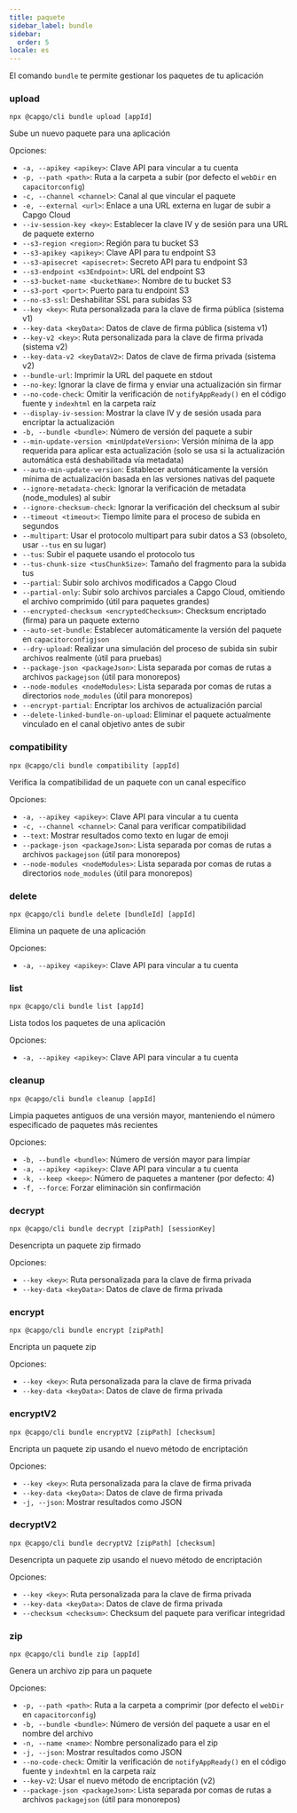 ```yaml
---
title: paquete
sidebar_label: bundle
sidebar:
  order: 5
locale: es
---
```


El comando `bundle` te permite gestionar los paquetes de tu aplicación

### upload

`npx @capgo/cli bundle upload [appId]`

Sube un nuevo paquete para una aplicación

Opciones:

- `-a, --apikey <apikey>`: Clave API para vincular a tu cuenta
- `-p, --path <path>`: Ruta a la carpeta a subir (por defecto el `webDir` en `capacitorconfig`)
- `-c, --channel <channel>`: Canal al que vincular el paquete
- `-e, --external <url>`: Enlace a una URL externa en lugar de subir a Capgo Cloud
- `--iv-session-key <key>`: Establecer la clave IV y de sesión para una URL de paquete externo
- `--s3-region <region>`: Región para tu bucket S3
- `--s3-apikey <apikey>`: Clave API para tu endpoint S3
- `--s3-apisecret <apisecret>`: Secreto API para tu endpoint S3
- `--s3-endpoint <s3Endpoint>`: URL del endpoint S3
- `--s3-bucket-name <bucketName>`: Nombre de tu bucket S3
- `--s3-port <port>`: Puerto para tu endpoint S3
- `--no-s3-ssl`: Deshabilitar SSL para subidas S3
- `--key <key>`: Ruta personalizada para la clave de firma pública (sistema v1)
- `--key-data <keyData>`: Datos de clave de firma pública (sistema v1)
- `--key-v2 <key>`: Ruta personalizada para la clave de firma privada (sistema v2)
- `--key-data-v2 <keyDataV2>`: Datos de clave de firma privada (sistema v2)
- `--bundle-url`: Imprimir la URL del paquete en stdout
- `--no-key`: Ignorar la clave de firma y enviar una actualización sin firmar
- `--no-code-check`: Omitir la verificación de `notifyAppReady()` en el código fuente y `indexhtml` en la carpeta raíz
- `--display-iv-session`: Mostrar la clave IV y de sesión usada para encriptar la actualización
- `-b, --bundle <bundle>`: Número de versión del paquete a subir
- `--min-update-version <minUpdateVersion>`: Versión mínima de la app requerida para aplicar esta actualización (solo se usa si la actualización automática está deshabilitada vía metadata)
- `--auto-min-update-version`: Establecer automáticamente la versión mínima de actualización basada en las versiones nativas del paquete
- `--ignore-metadata-check`: Ignorar la verificación de metadata (node_modules) al subir
- `--ignore-checksum-check`: Ignorar la verificación del checksum al subir
- `--timeout <timeout>`: Tiempo límite para el proceso de subida en segundos
- `--multipart`: Usar el protocolo multipart para subir datos a S3 (obsoleto, usar `--tus` en su lugar)
- `--tus`: Subir el paquete usando el protocolo tus
- `--tus-chunk-size <tusChunkSize>`: Tamaño del fragmento para la subida tus
- `--partial`: Subir solo archivos modificados a Capgo Cloud
- `--partial-only`: Subir solo archivos parciales a Capgo Cloud, omitiendo el archivo comprimido (útil para paquetes grandes)
- `--encrypted-checksum <encryptedChecksum>`: Checksum encriptado (firma) para un paquete externo
- `--auto-set-bundle`: Establecer automáticamente la versión del paquete en `capacitorconfigjson`
- `--dry-upload`: Realizar una simulación del proceso de subida sin subir archivos realmente (útil para pruebas)
- `--package-json <packageJson>`: Lista separada por comas de rutas a archivos `packagejson` (útil para monorepos)
- `--node-modules <nodeModules>`: Lista separada por comas de rutas a directorios `node_modules` (útil para monorepos)
- `--encrypt-partial`: Encriptar los archivos de actualización parcial
- `--delete-linked-bundle-on-upload`: Eliminar el paquete actualmente vinculado en el canal objetivo antes de subir

### compatibility

`npx @capgo/cli bundle compatibility [appId]`

Verifica la compatibilidad de un paquete con un canal específico

Opciones:

- `-a, --apikey <apikey>`: Clave API para vincular a tu cuenta
- `-c, --channel <channel>`: Canal para verificar compatibilidad
- `--text`: Mostrar resultados como texto en lugar de emoji
- `--package-json <packageJson>`: Lista separada por comas de rutas a archivos `packagejson` (útil para monorepos)
- `--node-modules <nodeModules>`: Lista separada por comas de rutas a directorios `node_modules` (útil para monorepos)

### delete

`npx @capgo/cli bundle delete [bundleId] [appId]`

Elimina un paquete de una aplicación

Opciones:

- `-a, --apikey <apikey>`: Clave API para vincular a tu cuenta

### list

`npx @capgo/cli bundle list [appId]`

Lista todos los paquetes de una aplicación

Opciones:

- `-a, --apikey <apikey>`: Clave API para vincular a tu cuenta

### cleanup

`npx @capgo/cli bundle cleanup [appId]`

Limpia paquetes antiguos de una versión mayor, manteniendo el número especificado de paquetes más recientes

Opciones:

- `-b, --bundle <bundle>`: Número de versión mayor para limpiar
- `-a, --apikey <apikey>`: Clave API para vincular a tu cuenta
- `-k, --keep <keep>`: Número de paquetes a mantener (por defecto: 4)
- `-f, --force`: Forzar eliminación sin confirmación

### decrypt

`npx @capgo/cli bundle decrypt [zipPath] [sessionKey]`

Desencripta un paquete zip firmado

Opciones:

- `--key <key>`: Ruta personalizada para la clave de firma privada
- `--key-data <keyData>`: Datos de clave de firma privada

### encrypt

`npx @capgo/cli bundle encrypt [zipPath]`

Encripta un paquete zip

Opciones:

- `--key <key>`: Ruta personalizada para la clave de firma privada
- `--key-data <keyData>`: Datos de clave de firma privada

### encryptV2

`npx @capgo/cli bundle encryptV2 [zipPath] [checksum]`

Encripta un paquete zip usando el nuevo método de encriptación

Opciones:

- `--key <key>`: Ruta personalizada para la clave de firma privada
- `--key-data <keyData>`: Datos de clave de firma privada
- `-j, --json`: Mostrar resultados como JSON

### decryptV2

`npx @capgo/cli bundle decryptV2 [zipPath] [checksum]`

Desencripta un paquete zip usando el nuevo método de encriptación

Opciones:

- `--key <key>`: Ruta personalizada para la clave de firma privada
- `--key-data <keyData>`: Datos de clave de firma privada
- `--checksum <checksum>`: Checksum del paquete para verificar integridad

### zip

`npx @capgo/cli bundle zip [appId]`

Genera un archivo zip para un paquete

Opciones:

- `-p, --path <path>`: Ruta a la carpeta a comprimir (por defecto el `webDir` en `capacitorconfig`)
- `-b, --bundle <bundle>`: Número de versión del paquete a usar en el nombre del archivo
- `-n, --name <name>`: Nombre personalizado para el zip
- `-j, --json`: Mostrar resultados como JSON
- `--no-code-check`: Omitir la verificación de `notifyAppReady()` en el código fuente y `indexhtml` en la carpeta raíz
- `--key-v2`: Usar el nuevo método de encriptación (v2)
- `--package-json <packageJson>`: Lista separada por comas de rutas a archivos `packagejson` (útil para monorepos)